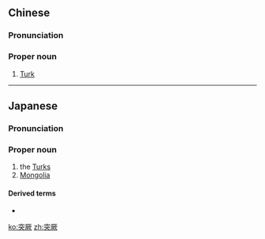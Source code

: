 ==Chinese==
{{zh-forms}}
{{wikipedia|lang=zh}}

===Pronunciation===
{{zh-pron
|m=突jué
|c=dat6 kyut3
|cat=pn
}}

===Proper noun===
{{zh-proper noun}}

# [[Turk]] {{gloss|collective name for various Turkic ethnic groups}}

----

==Japanese==
{{ja-kanjitab|yomi=o|とつ|けつ|k1=とっ}}

===Pronunciation===
{{ja-pron|とっけつ|y=o}}

===Proper noun===
{{ja-pos|proper|とっけつ}}

# the [[Turk]]s
# [[Mongolia]]

====Derived terms====
* {{ja-r|突厥文字|^とっけつ もじ}}

{{attention|ja|needs checking}}

[[ko:突厥]]
[[zh:突厥]]